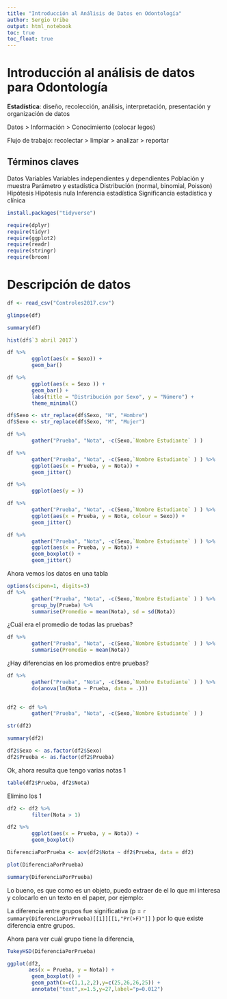 ```yaml
---
title: "Introducción al Análisis de Datos en Odontología"
author: Sergio Uribe
output: html_notebook
toc: true
toc_float: true
---
```


# Introducción al análisis de datos para Odontología

**Estadística**: diseño, recolección, análisis, interpretación, presentación y organización de datos

Datos > Información > Conocimiento (colocar legos)

Flujo de trabajo: recolectar > limpiar > analizar > reportar

## Términos claves
Datos
Variables
Variables independientes y dependientes
Población y muestra
Parámetro y estadística
Distribución (normal, binomial, Poisson)
Hipótesis
Hipótesis nula
Inferencia estadística
Significancia estadística y clínica


```r
install.packages("tidyverse")
```


```r
require(dplyr)
require(tidyr)
require(ggplot2)
require(readr)
require(stringr)
require(broom)
```

# Descripción de datos
```r
df <- read_csv("Controles2017.csv")
```
```r
glimpse(df)
```

```r
summary(df)
```
```r
hist(df$`3 abril 2017`)
```
```r
df %>% 
        ggplot(aes(x = Sexo)) + 
        geom_bar()
```

```r
df %>% 
        ggplot(aes(x = Sexo )) + 
        geom_bar() +
        labs(title = "Distribución por Sexo", y = "Número") +
        theme_minimal() 
```

```r
df$Sexo <- str_replace(df$Sexo, "H", "Hombre")
df$Sexo <- str_replace(df$Sexo, "M", "Mujer")
```

```r
df %>% 
        gather("Prueba", "Nota", -c(Sexo,`Nombre Estudiante` ) )
```

```r
df %>% 
        gather("Prueba", "Nota", -c(Sexo,`Nombre Estudiante` ) ) %>% 
        ggplot(aes(x = Prueba, y = Nota)) +
        geom_jitter()

```

```r
df %>% 
        ggplot(aes(y = ))
```


```r
df %>% 
        gather("Prueba", "Nota", -c(Sexo,`Nombre Estudiante` ) ) %>% 
        ggplot(aes(x = Prueba, y = Nota, colour = Sexo)) +
        geom_jitter()
```

```r
df %>% 
        gather("Prueba", "Nota", -c(Sexo,`Nombre Estudiante` ) ) %>% 
        ggplot(aes(x = Prueba, y = Nota)) +
        geom_boxplot() + 
        geom_jitter()

```
Ahora vemos los datos en una tabla
```r
options(scipen=1, digits=3)
df %>% 
        gather("Prueba", "Nota", -c(Sexo,`Nombre Estudiante` ) ) %>% 
        group_by(Prueba) %>% 
        summarise(Promedio = mean(Nota), sd = sd(Nota))
```
¿Cuál era el promedio de todas las pruebas?
```r
df %>% 
        gather("Prueba", "Nota", -c(Sexo,`Nombre Estudiante` ) ) %>% 
        summarise(Promedio = mean(Nota))
```

¿Hay diferencias en los promedios entre pruebas?
```r
df %>% 
        gather("Prueba", "Nota", -c(Sexo,`Nombre Estudiante` ) ) %>% 
        do(anova(lm(Nota ~ Prueba, data = .)))
        
```

```r
df2 <- df %>%
        gather("Prueba", "Nota", -c(Sexo,`Nombre Estudiante` ) )
```
```r
str(df2)
```
```r
summary(df2)
```
```r
df2$Sexo <- as.factor(df2$Sexo)
df2$Prueba <- as.factor(df2$Prueba)
```

Ok, ahora resulta que tengo varias notas 1

```r
table(df2$Prueba, df2$Nota)
```
Elimino los 1
```r
df2 <- df2 %>% 
        filter(Nota > 1)
```

```r
df2 %>% 
        ggplot(aes(x = Prueba, y = Nota)) +
        geom_boxplot()
```

```r
DiferenciaPorPrueba <- aov(df2$Nota ~ df2$Prueba, data = df2)
```
```r
plot(DiferenciaPorPrueba)
```
```r
summary(DiferenciaPorPrueba)
```

Lo bueno, es que como es un objeto, puedo extraer de el lo que mi interesa y colocarlo en un texto en el paper, por ejemplo: 

La diferencia entre grupos fue significativa (p = `r summary(DiferenciaPorPrueba)[[1]][[1,"Pr(>F)"]]` ) por lo que existe diferencia entre grupos. 

Ahora para ver cuál grupo tiene la diferencia, 

```r
TukeyHSD(DiferenciaPorPrueba)
```
```r
ggplot(df2, 
       aes(x = Prueba, y = Nota)) + 
        geom_boxplot() +
        geom_path(x=c(1,1,2,2),y=c(25,26,26,25)) + 
        annotate("text",x=1.5,y=27,label="p=0.012")
```

```r

```

